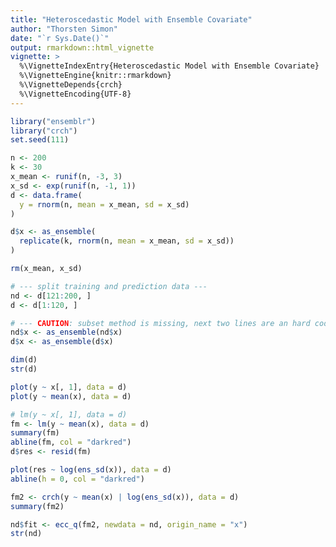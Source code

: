 ```yaml
---
title: "Heteroscedastic Model with Ensemble Covariate"
author: "Thorsten Simon"
date: "`r Sys.Date()`"
output: rmarkdown::html_vignette
vignette: >
  %\VignetteIndexEntry{Heteroscedastic Model with Ensemble Covariate}
  %\VignetteEngine{knitr::rmarkdown}
  %\VignetteDepends{crch}
  %\VignetteEncoding{UTF-8}
---
```


```r
library("ensemblr")
library("crch")
set.seed(111)
```

```r
n <- 200
k <- 30
x_mean <- runif(n, -3, 3)
x_sd <- exp(runif(n, -1, 1))
d <- data.frame(
  y = rnorm(n, mean = x_mean, sd = x_sd)
)

d$x <- as_ensemble(
  replicate(k, rnorm(n, mean = x_mean, sd = x_sd))
)

rm(x_mean, x_sd)

# --- split training and prediction data ---
nd <- d[121:200, ]
d <- d[1:120, ]

# --- CAUTION: subset method is missing, next two lines are an hard coded fix:
nd$x <- as_ensemble(nd$x)
d$x <- as_ensemble(d$x)

dim(d)
str(d)
```

```r
plot(y ~ x[, 1], data = d)
plot(y ~ mean(x), data = d)

# lm(y ~ x[, 1], data = d)
fm <- lm(y ~ mean(x), data = d)
summary(fm)
abline(fm, col = "darkred")
d$res <- resid(fm)

plot(res ~ log(ens_sd(x)), data = d)
abline(h = 0, col = "darkred")

fm2 <- crch(y ~ mean(x) | log(ens_sd(x)), data = d)
summary(fm2)

nd$fit <- ecc_q(fm2, newdata = nd, origin_name = "x")
str(nd)
```

